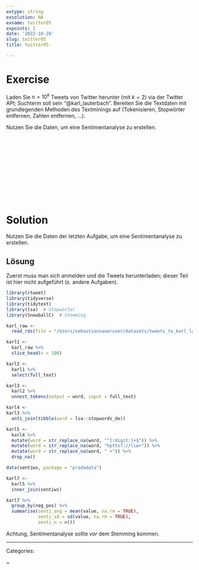 ```yaml
---
extype: string
exsolution: NA
exname: twitter05
expoints: 1
date: '2022-10-28'
slug: twitter05
title: twitter05

---
```









# Exercise

Laden Sie $n=10^k$ Tweets von Twitter herunter (mit $k=2$) via der Twitter API; Suchterm soll sein "@karl_lauterbach".
Bereiten Sie die Textdaten mit grundlegenden Methoden des Textminings auf (Tokenisieren, Stopwörter entfernen, Zahlen entfernen, ...).

Nutzen Sie die Daten,
um eine Sentimentanalyse zu erstellen.



</br>
</br>
</br>
</br>
</br>
</br>
</br>
</br>
</br>
</br>

# Solution



Nutzen Sie die Daten der letzten Aufgabe,
um eine Sentimentanalyse zu erstellen.

## Lösung


Zuerst muss man sich anmelden und die Tweets herunterladen;
dieser Teil ist hier nicht aufgeführt (s. andere Aufgaben).



```r
library(rtweet)
library(tidyverse)
library(tidytext)
library(lsa)  # Stopwörter
library(SnowballC)  # Stemming
```


```r
karl_raw <- 
  read_rds(file = "/Users/sebastiansaueruser/datasets/tweets_to_karl_lauterbach.rds")

karl1 <-
  karl_raw %>% 
  slice_head(n = 100)
```



```r
karl2 <- 
  karl1 %>% 
  select(full_text)
```


```r
karl3 <- 
  karl2 %>% 
  unnest_tokens(output = word, input = full_text)
```


```r
karl4 <- 
karl3 %>% 
  anti_join(tibble(word = lsa::stopwords_de)) 
```


```r
karl5 <- 
  karl4 %>% 
  mutate(word = str_replace_na(word, "^[:digit:]+$")) %>% 
  mutate(word = str_replace_na(word, "hptts?://\\w+")) %>% 
  mutate(word = str_replace_na(word, " +")) %>% 
  drop_na()
```





```r
data(sentiws, package = "pradadata")
```


```r
karl7 <-
  karl5 %>% 
  inner_join(sentiws)
```


```r
karl7 %>% 
  group_by(neg_pos) %>% 
  summarise(senti_avg = mean(value, na.rm = TRUE),
            senti_sd = sd(value, na.rm = TRUE),
            senti_n = n())
```

Achtung, Sentimentanalyse sollte *vor* dem Stemming kommen.







---

Categories: 

~

